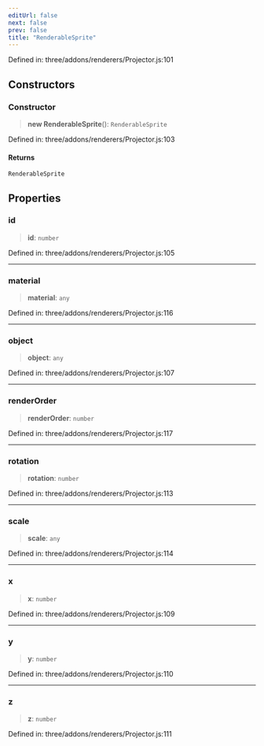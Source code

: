```yaml
---
editUrl: false
next: false
prev: false
title: "RenderableSprite"
---
```


Defined in: three/addons/renderers/Projector.js:101

## Constructors

### Constructor

> **new RenderableSprite**(): `RenderableSprite`

Defined in: three/addons/renderers/Projector.js:103

#### Returns

`RenderableSprite`

## Properties

### id

> **id**: `number`

Defined in: three/addons/renderers/Projector.js:105

***

### material

> **material**: `any`

Defined in: three/addons/renderers/Projector.js:116

***

### object

> **object**: `any`

Defined in: three/addons/renderers/Projector.js:107

***

### renderOrder

> **renderOrder**: `number`

Defined in: three/addons/renderers/Projector.js:117

***

### rotation

> **rotation**: `number`

Defined in: three/addons/renderers/Projector.js:113

***

### scale

> **scale**: `any`

Defined in: three/addons/renderers/Projector.js:114

***

### x

> **x**: `number`

Defined in: three/addons/renderers/Projector.js:109

***

### y

> **y**: `number`

Defined in: three/addons/renderers/Projector.js:110

***

### z

> **z**: `number`

Defined in: three/addons/renderers/Projector.js:111
